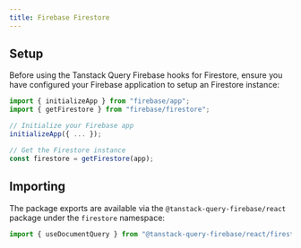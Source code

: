 ```yaml
---
title: Firebase Firestore
---
```


## Setup

Before using the Tanstack Query Firebase hooks for Firestore, ensure you have configured your Firebase application
to setup an Firestore instance:

```ts
import { initializeApp } from "firebase/app";
import { getFirestore } from "firebase/firestore";

// Initialize your Firebase app
initializeApp({ ... });

// Get the Firestore instance
const firestore = getFirestore(app);
```

## Importing

The package exports are available via the `@tanstack-query-firebase/react` package under the `firestore` namespace:

```ts
import { useDocumentQuery } from "@tanstack-query-firebase/react/firestore";
```

